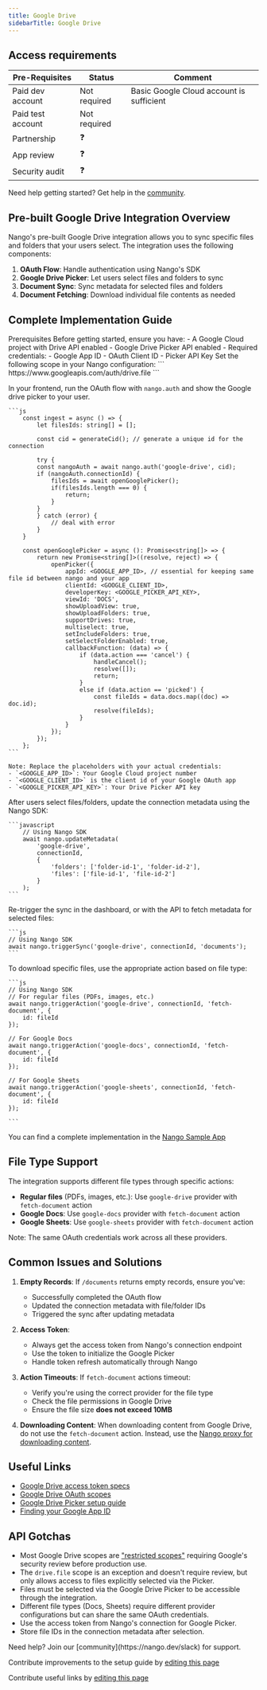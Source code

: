 ```yaml
---
title: Google Drive
sidebarTitle: Google Drive
---
```



<Overview />
<PreBuiltTooling />
<PreBuiltUseCases />

## Access requirements
| Pre-Requisites | Status | Comment|
| - | - | - |
| Paid dev account | Not required | Basic Google Cloud account is sufficient |
| Paid test account | Not required | |
| Partnership | ❓ | |
| App review | ❓ |  |
| Security audit | ❓ | |

<Tip>Need help getting started? Get help in the [community](https://nango.dev/slack).</Tip>

## Pre-built Google Drive Integration Overview

Nango's pre-built Google Drive integration allows you to sync specific files and folders that your users select. The integration uses the following components:

1. **OAuth Flow**: Handle authentication using Nango's SDK
2. **Google Drive Picker**: Let users select files and folders to sync
3. **Document Sync**: Sync metadata for selected files and folders
4. **Document Fetching**: Download individual file contents as needed

## Complete Implementation Guide

<Steps>
  <Step title="1. Initial Setup">
    Prerequisites
    Before getting started, ensure you have:
    - A Google Cloud project with Drive API enabled
    - Google Drive Picker API enabled
    - Required credentials:
        - Google App ID
        - OAuth Client ID
        - Picker API Key
  </Step>

  <Step title="2. Configure OAuth & Drive Picker">
    Set the following scope in your Nango configuration:
    ```
        https://www.googleapis.com/auth/drive.file
    ```

In your frontend, run the OAuth flow with `nango.auth` and show the Google drive picker to your user.

    ```js
        const ingest = async () => {
            let filesIds: string[] = [];

            const cid = generateCid(); // generate a unique id for the connection

            try {
            const nangoAuth = await nango.auth('google-drive', cid);
            if (nangoAuth.connectionId) {
                filesIds = await openGooglePicker();
                if(filesIds.length === 0) {
                    return;
                }
            }
            } catch (error) {
                // deal with error
            }
        }

        const openGooglePicker = async (): Promise<string[]> => {
            return new Promise<string[]>((resolve, reject) => {
                openPicker({
                    appId: <GOOGLE_APP_ID>, // essential for keeping same file id between nango and your app
                    clientId: <GOOGLE_CLIENT_ID>,
                    developerKey: <GOOGLE_PICKER_API_KEY>,
                    viewId: 'DOCS',
                    showUploadView: true,
                    showUploadFolders: true,
                    supportDrives: true,
                    multiselect: true,
                    setIncludeFolders: true,
                    setSelectFolderEnabled: true,
                    callbackFunction: (data) => {
                        if (data.action === 'cancel') {
                            handleCancel();
                            resolve([]);
                            return;
                        }
                        else if (data.action == 'picked') {
                            const fileIds = data.docs.map((doc) => doc.id);
                            resolve(fileIds);
                        }
                    }
                });
            });
        };
    ```

    Note: Replace the placeholders with your actual credentials:
    - `<GOOGLE_APP_ID>`: Your Google Cloud project number
    - `<GOOGLE_CLIENT_ID>` is the client id of your Google OAuth app
    - `<GOOGLE_PICKER_API_KEY>`: Your Drive Picker API key
  </Step>

  <Step title="3. Update Connection Metadata">
    After users select files/folders, update the connection metadata using the Nango SDK:

    ```javascript
        // Using Nango SDK
        await nango.updateMetadata(
            'google-drive',
            connectionId,
            {
                'folders': ['folder-id-1', 'folder-id-2'],
                'files': ['file-id-1', 'file-id-2']
            }
        );
    ```
  </Step>

  <Step title="4. Trigger Document Sync">
    Re-trigger the sync in the dashboard, or with the API to fetch metadata for selected files:

    ```js
    // Using Nango SDK
    await nango.triggerSync('google-drive', connectionId, 'documents');
    ```
  </Step>

  <Step title="5. Fetch Individual Files">
    To download specific files, use the appropriate action based on file type:

    ```js
    // Using Nango SDK
    // For regular files (PDFs, images, etc.)
    await nango.triggerAction('google-drive', connectionId, 'fetch-document', {
        id: fileId
    });

    // For Google Docs
    await nango.triggerAction('google-docs', connectionId, 'fetch-document', {
        id: fileId
    });

    // For Google Sheets
    await nango.triggerAction('google-sheets', connectionId, 'fetch-document', {
        id: fileId
    });

    ```
  </Step>
</Steps>

You can find a complete implementation in the [Nango Sample App](https://github.com/NangoHQ/sample-app)

## File Type Support

The integration supports different file types through specific actions:

- **Regular files** (PDFs, images, etc.): Use `google-drive` provider with `fetch-document` action
- **Google Docs**: Use `google-docs` provider with `fetch-document` action
- **Google Sheets**: Use `google-sheets` provider with `fetch-document` action

Note: The same OAuth credentials work across all these providers.

## Common Issues and Solutions

1. **Empty Records**: If `/documents` returns empty records, ensure you've:
   - Successfully completed the OAuth flow
   - Updated the connection metadata with file/folder IDs
   - Triggered the sync after updating metadata

2. **Access Token**:
   - Always get the access token from Nango's connection endpoint
   - Use the token to initialize the Google Picker
   - Handle token refresh automatically through Nango

3. **Action Timeouts**: If `fetch-document` actions timeout:
   - Verify you're using the correct provider for the file type
   - Check the file permissions in Google Drive
   - Ensure the file size **does not exceed 10MB**

4. **Downloading Content**: When downloading content from Google Drive, do not use the `fetch-document` action. Instead, use the [Nango proxy for downloading content](https://docs.nango.dev/guides/proxy-requests#proxy-requests).

## Useful Links

- [Google Drive access token specs](https://cloud.google.com/iam/docs/reference/sts/rest/v1/TopLevel/token#response-body)
- [Google Drive OAuth scopes](https://developers.google.com/identity/protocols/oauth2/scopes#drive)
- [Google Drive Picker setup guide](https://developers.google.com/drive/picker/guides/overview)
- [Finding your Google App ID](https://stackoverflow.com/a/40638063)


## API Gotchas

- Most Google Drive scopes are ["restricted scopes"](https://developers.google.com/identity/protocols/oauth2/production-readiness/restricted-scope-verification) requiring Google's security review before production use.
- The `drive.file` scope is an exception and doesn't require review, but only allows access to files explicitly selected via the Picker.
- Files must be selected via the Google Drive Picker to be accessible through the integration.
- Different file types (Docs, Sheets) require different provider configurations but can share the same OAuth credentials.
- Use the access token from Nango's connection for Google Picker.
- Store file IDs in the connection metadata after selection.

<Note>
Need help? Join our [community](https://nango.dev/slack) for support.
</Note>


<Note>Contribute improvements to the setup guide by [editing this page](https://github.com/nangohq/nango/tree/master/docs-v2/integrations/all/google-drive.mdx)</Note>


<Note>Contribute useful links by [editing this page](https://github.com/nangohq/nango/tree/master/docs-v2/integrations/all/google-drive.mdx)</Note>
